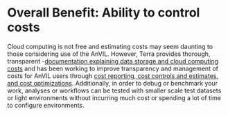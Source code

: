 # Overall Benefit: Ability to control costs

Cloud computing is not free and estimating costs may seem daunting to those considering use of the AnVIL. However, Terra provides thorough, transparent -[documentation explaining data storage and cloud computing costs](https://support.terra.bio/hc/en-us/articles/360029748111-Overview-Controlling-Google-Cloud-costs-on-Terra) and has been working to improve transparency and management of costs for AnVIL users through [cost reporting, cost controls and estimates, and cost optimizations](https://terra.bio/tools-to-manage-terra-costs/). Additionally, in order to debug or benchmark your work, analyses or workflows can be tested with smaller scale test datasets or light environments without incurring much cost or spending a lot of time to configure environments.   
